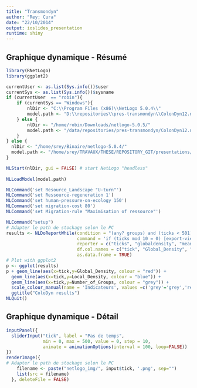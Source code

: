 ```yaml
---
title: "Transmondyn"
author: "Rey; Cura"
date: "22/10/2014"
output: ioslides_presentation
runtime: shiny
---
```


## Graphique dynamique - Résumé

```r
library(RNetLogo)
library(ggplot2)
```

```r
currentUser <- as.list(Sys.info())$user
currentSys <- as.list(Sys.info())$sysname
if (currentUser  == "robin"){
	if (currentSys == "Windows"){
		nlDir <- "C:\\Program Files (x86)\\NetLogo 5.0.4\\"
		model.path <- "D:\\repositories\\pres-transmondyn\\ColonDyn12.nlogo"
	} else {
		nlDir <- "/home/robin/Downloads/netlogo-5.0.5/"
		model.path <- "/data/repositories/pres-transmondyn/ColonDyn12.nlogo"
	}
} else {
  nlDir <- "/home/srey/Binaire/netlogo-5.0.4/"
  model.path <- "/home/srey/TRAVAUX/THESE/REPOSITORY_GIT/presentations/transmondyn_28102014/ColonDyn12.nlogo"
}

NLStart(nlDir, gui = FALSE) # start NetLogo "headless"
 
NLLoadModel(model.path)

NLCommand('set Resource_Landscape "U-turn"')
NLCommand('set Ressource-regeneration 1')
NLCommand('set human-pressure-on-ecology 150')
NLCommand('set migration-cost 80')
NLCommand('set Migration-rule "Maximisation of ressource"')

NLCommand("setup")
# Adapter le path de stockage selon le PC
results <- NLDoReportWhile(condition = "(any? groups) and (ticks < 501)",
                           command = 'if (ticks mod 10 = 0) [export-view (word "netlogo_img/" ticks ".png")] go',
                           reporter = c("ticks", "globaldensity", "meanlocaldensity", "count groups"),
                           df.col.names = c("tick", "Global_Density", "Local_Density", "Number_of_Groups"),
                           as.data.frame = TRUE)
# Plot with ggplot2
p <- ggplot(results)
p + geom_line(aes(x=tick,y=Global_Density, colour = "red")) + 
  geom_line(aes(x=tick,y=Local_Density, colour = "blue")) + 
  geom_line(aes(x=tick,y=Number_of_Groups, colour = "grey")) + 
  scale_colour_manual(name = 'Indicateurs', values =c('grey'='grey','red'='red','blue'='blue'), labels = c('Densité locale', "Nombre de groupes en vie", 'Densité globale')) + 
  ggtitle("ColoDyn results")
NLQuit()
```

## Graphique dynamique - Détail
```r
inputPanel({
  sliderInput("tick", label = "Pas de temps",
              min = 0, max = 500, value = 0, step = 10,
              animate = animationOptions(interval = 100, loop=FALSE))
})
renderImage({
# Adapter le path de stockage selon le PC
    filename <- paste("netlogo_img/", input$tick, '.png', sep="")
    list(src = filename)
  }, deleteFile = FALSE)
```


